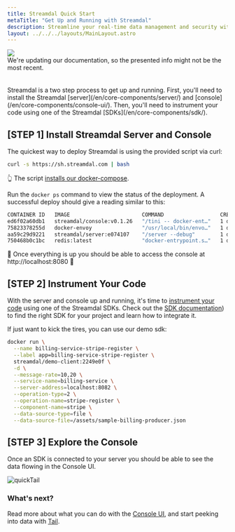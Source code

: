 ```yaml
---
title: Streamdal Quick Start 
metaTitle: "Get Up and Running with Streamdal"
description: Streamline your real-time data management and security with Streamdal.
layout: ../../../layouts/MainLayout.astro
---
```



<div class="addl-wrapper">
<div class="addl">
<img src={information} class="uimage" />
<div class="addlcontent">
We're updating our documentation, so the presented info might not be the
most recent.
</div>
</div>
</div>

<br />
<br />
Streamdal is a two step process to get up and running. First, you'll need to install the Streamdal [server](/en/core-components/server/) and [console](/en/core-components/console-ui/). Then, you'll need to instrument your code using one of the Streamdal [SDKs](/en/core-components/sdk/).

## <span class="yhighlight">\[STEP 1\]</span> Install Streamdal Server and Console

The quickest way to deploy Streamdal is using the provided script via curl:

```bash
curl -s https://sh.streamdal.com | bash
```
👆 The script [installs our docker-compose](/en/guides/deployment#deployments).

Run the `docker ps` command to view the status of the deployment. A successful 
deploy should give a reading similar to this:
```bash
CONTAINER ID   IMAGE                       COMMAND                  CREATED          STATUS          PORTS                                            NAMES
ed6f02a60db1   streamdal/console:v0.1.26   "/tini -- docker-ent…"   1 day ago   Up 10 minutes   0.0.0.0:8080->8080/tcp                           streamdal-console
75823378255d   docker-envoy                "/usr/local/bin/envo…"   1 day ago   Up 10 minutes   0.0.0.0:8083->8083/tcp, 10000/tcp                streamdal-envoy
aa59c29d9221   streamdal/server:e074107    "/server --debug"        1 day ago   Up 10 minutes   0.0.0.0:8081->8081/tcp, 0.0.0.0:8082->8082/tcp   streamdal-server
750468b0c1bc   redis:latest                "docker-entrypoint.s…"   1 day ago   Up 10 minutes   0.0.0.0:6379->6379/tcp                           streamdal-redis
```

🎉 Once everything is up you should be able to access the console at http://localhost:8080 🎉


## <span class="yhighlight">\[STEP 2\]</span> Instrument Your Code
With the server and console up and running, it's time to [instrument your code](../../guides/instrumentation) using one of the Streamdal SDKs. Check out the [SDK documentation](../../guides/instrumentation)) to find the right SDK for your project and learn how to integrate it.

If just want to kick the tires, you can use our demo sdk: 

```bash
docker run \
  --name billing-service-stripe-register \
  --label app=billing-service-stripe-register \
  streamdal/demo-client:2249e0f \
  -d \
  --message-rate=10,20 \
  --service-name=billing-service \
  --server-address=localhost:8082 \
  --operation-type=2 \
  --operation-name=stripe-register \
  --component-name=stripe \
  --data-source-type=file \
  --data-source-file=/assets/sample-billing-producer.json
```  

## <span class="yhighlight">\[STEP 3\]</span> Explore the Console

Once an SDK is connected to your server you should be able to see the data 
flowing in the Console UI.

<img src={quickTail} alt="quickTail" />

### What's next?

Read more about what you can do with the [Console UI](../../guides/console), 
and start peeking into data with [Tail](/en/guides/tail/).